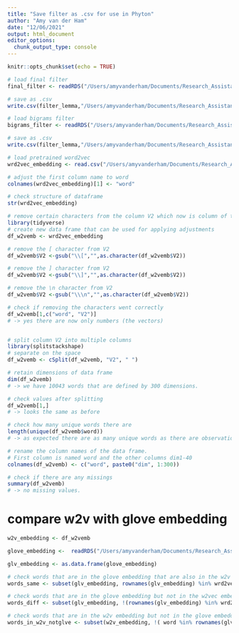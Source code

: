 ```yaml
---
title: "Save filter as .csv for use in Phyton"
author: "Amy van der Ham"
date: "12/06/2021"
output: html_document
editor_options: 
  chunk_output_type: console
---
```


```r
knitr::opts_chunk$set(echo = TRUE)
```

```r
# load final filter 
final_filter <- readRDS("/Users/amyvanderham/Documents/Research_Assistant_Rgit/veni_sysrev/amy/final_filter.RData")

# save as .csv
write.csv(filter_lemma,"/Users/amyvanderham/Documents/Research_Assistant_Rgit/veni_sysrev/amy/try_outs/final_filter.csv", row.names = FALSE)

# load bigrams filter
bigrams_filter <- readRDS("/Users/amyvanderham/Documents/Research_Assistant_Rgit/veni_sysrev/amy/bigrams_filter.RData")

# save as .csv
write.csv(filter_lemma,"/Users/amyvanderham/Documents/Research_Assistant_Rgit/veni_sysrev/amy/try_outs/bigrams_filter.csv", row.names = FALSE)
```


```r
# load pretrained word2vec 
wrd2vec_embedding <- read.csv("/Users/amyvanderham/Documents/Research_Assistant_Rgit/veni_sysrev/amy/try_outs/pretrained_w2v_filtered.csv", header = FALSE)

# adjust the first column name to word
colnames(wrd2vec_embedding)[1] <- "word"

# check structure of dataframe
str(wrd2vec_embedding)

# remove certain characters from the column V2 which now is column of the type character and contains a string as value. 
library(tidyverse)
# create new data frame that can be used for applying adjustments
df_w2vemb <- wrd2vec_embedding

# remove the [ character from V2 
df_w2vemb$V2 <-gsub("\\[","",as.character(df_w2vemb$V2))

# remove the ] character from V2 
df_w2vemb$V2 <-gsub("\\]","",as.character(df_w2vemb$V2))

# remove the \n character from V2 
df_w2vemb$V2 <-gsub("\\\n","",as.character(df_w2vemb$V2))

# check if removing the characters went correctly 
df_w2vemb[1,c("word", "V2")]
# -> yes there are now only numbers (the vectors)


# split column V2 into multiple columns
library(splitstackshape)
# separate on the space
df_w2vemb <- cSplit(df_w2vemb, "V2", " ")

# retain dimensions of data frame
dim(df_w2vemb)
# -> we have 10043 words that are defined by 300 dimensions.

# check values after splitting
df_w2vemb[1,]
# -> looks the same as before 

# check how many unique words there are
length(unique(df_w2vemb$word))
# -> as expected there are as many unique words as there are observations. 

# rename the column names of the data frame.
# First column is named word and the other columns dim1-40
colnames(df_w2vemb) <- c("word", paste0("dim", 1:300))

# check if there are any missings
summary(df_w2vemb)
# -> no missing values. 
```

# compare w2v with glove embedding
```r
w2v_embedding <- df_w2vemb

glove_embedding <-  readRDS("/Users/amyvanderham/Documents/Research_Assistant_Rgit/veni_sysrev/amy/try_outs/glove_embedding_final.RData")

glv_embedding <- as.data.frame(glove_embedding)

# check words that are in the glove embedding that are also in the w2v embedding
words_same <- subset(glv_embedding, rownames(glv_embedding) %in% wrd2vec_embedding$word)

# check words that are in the glove embedding but not in the w2vec embedding 
words_diff <- subset(glv_embedding, !(rownames(glv_embedding) %in% wrd2vec_embedding$word))

# check words that are in the w2v embedding but not in the glove embedding
words_in_w2v_notglve <- subset(w2v_embedding, !( word %in% rownames(glv_embedding)))
```

